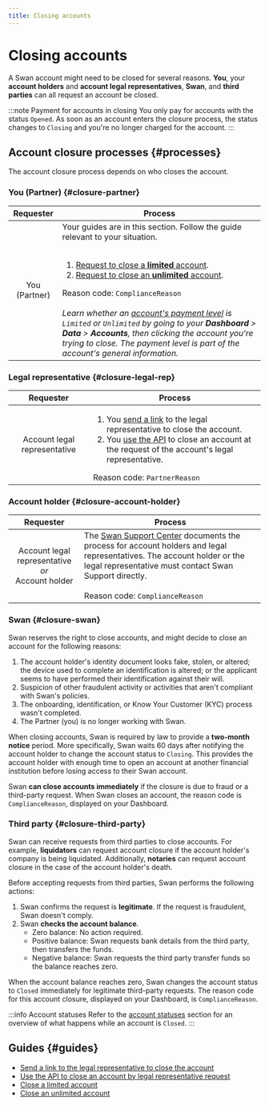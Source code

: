 ```yaml
---
title: Closing accounts
---
```


# Closing accounts

A Swan account might need to be closed for several reasons.
**You**, your **account holders** and **account legal representatives**, **Swan**, and **third parties** can all request an account be closed.

:::note Payment for accounts in closing
You only pay for accounts with the status `Opened`.
As soon as an account enters the closure process, the status changes to `Closing` and you're no longer charged for the account.
:::

## Account closure processes {#processes}

The account closure process depends on who closes the account.

### You (Partner) {#closure-partner}

| Requester | Process |
| :---: | --- |
| You (Partner) | Your guides are in this section. Follow the guide relevant to your situation.<br /><br /><ol><li>[Request to close a **limited** account](./guide-close-limited.mdx).</li><li>[Request to close an **unlimited** account](./guide-close-unlimited.mdx).</li></ol>Reason code: `ComplianceReason`<br /><br />*Learn whether an [account's payment level](../index.mdx#account-type-level) is `Limited` or `Unlimited` by going to your **Dashboard** > **Data** > **Accounts**, then clicking the account you're trying to close. The payment level is part of the account's general information.*|

### Legal representative {#closure-legal-rep}

| Requester | Process |
| :---: | --- |
| Account legal representative | <ol><li>You [send a link](./guide-close-link.mdx) to the legal representative to close the account.​</li><li>You [use the API](./guide-close-api.mdx) to close an account at the request of the account's legal representative.</li></ol>Reason code: `PartnerReason` |

### Account holder {#closure-account-holder}

| Requester | Process |
| :---: | --- |
| Account legal representative<br />*or*<br />Account holder | The [Swan Support Center](https://support.swan.io/hc/en-150/articles/14642306196765-Account-closure-process) documents the process for account holders and legal representatives. The account holder or the legal representative must contact Swan Support directly.<br /><br />Reason code: `ComplianceReason` |

### Swan {#closure-swan}

Swan reserves the right to close accounts, and might decide to close an account for the following reasons:

1. The account holder's identity document looks fake, stolen, or altered; the device used to complete an identification is altered; or the applicant seems to have performed their identification against their will.
1. Suspicion of other fraudulent activity or activities that aren't compliant with Swan's policies.
1. The onboarding, identification, or Know Your Customer (KYC) process wasn't completed.
1. The Partner (you) is no longer working with Swan.

When closing accounts, Swan is required by law to provide a  **two-month notice** period.
More specifically, Swan waits 60 days after notifying the account holder to change the account status to `Closing`.
This provides the account holder with enough time to open an account at another financial institution before losing access to their Swan account.

Swan **can close accounts immediately** if the closure is due to fraud or a third-party request.
When Swan closes an account, the reason code is `ComplianceReason`, displayed on your Dashboard.

### Third party {#closure-third-party}

Swan can receive requests from third parties to close accounts.
For example, **liquidators** can request account closure if the account holder's company is being liquidated.
Additionally, **notaries** can request account closure in the case of the account holder's death.

Before accepting requests from third parties, Swan performs the following actions:

1. Swan confirms the request is **legitimate**. If the request is fraudulent, Swan doesn't comply.
1. Swan **checks the account balance**.
    - Zero balance: No action required.
    - Positive balance: Swan requests bank details from the third party, then transfers the funds.
    - Negative balance: Swan requests the third party transfer funds so the balance reaches zero.

When the account balance reaches zero, Swan changes the account status to `Closed` immediately for legitimate third-party requests.
The reason code for this account closure, displayed on your Dashboard, is `ComplianceReason`.

:::info Account statuses
Refer to the [account statuses](../index.mdx#statuses) section for an overview of what happens while an account is `Closed`.
:::

## Guides {#guides}

- [Send a link to the legal representative to close the account](./guide-close-link.mdx)
- [Use the API to close an account by legal representative request](./guide-close-api.mdx)
- [Close a limited account](./guide-close-limited.mdx)
- [Close an unlimited account](./guide-close-unlimited.mdx)